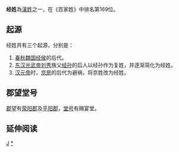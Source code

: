 {{Unreferenced|time=2020-07-28T06:41:55+00:00}}
{{姓氏
|姓氏=经
|繁體=經
|簡體=经
|拼音=Jīng
|南京官話=jin<sup>1</sup>
|中国大陆=Jing
|台湾=Ching
|香港=King
|澳门=Keng
|新加坡=
|马来西亚=Gin
|越南=Kinh
|韩国=경
|反切=
|同音字=
|堂号=
|郡望=[[荥阳郡|荥阳郡]]
}}

'''经姓'''為[[漢姓|漢姓]]之一，在《百家姓》中排名第169位。

==起源==
经姓共有三个起源，分别是：

# [[春秋时期|春秋]][[魏国|魏国]][[经侯|经侯]]的后代。
# [[东汉|东汉]][[光武帝|光武帝]][[刘秀|刘秀]]族父[[经孙|经孙]]的后人以经孙作为复姓，并逐渐简化为经姓。
# [[汉元帝|汉元帝]]时，[[京房|京房]]的后代为避祸，将京姓改为经姓。

==郡望堂号==
[[郡望|郡望]]有[[荥阳郡|荥阳郡]]及[[平阳郡|平阳郡]]，[[堂号|堂号]]有赐宴堂。

== 延伸阅读 ==
{{Wikisource further reading}}
[[Category:漢姓|J]]
[[Category:经姓|*]]